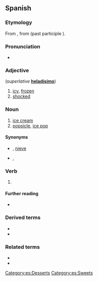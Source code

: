 ==Spanish==

===Etymology===
From {{m|es|helar}}, from {{etyl|la|es}} {{m|la|gelare}} (past participle {{m|la|gelātus}}).

===Pronunciation===
* {{es-IPA}}

===Adjective===
{{es-adj|f=helada}} (''superlative'' '''[[heladísimo]]''')

# [[icy]], [[frozen]]
# [[shocked]]

===Noun===
{{es-noun|m}}

# [[ice cream]]
# [[popsicle]], [[ice pop]]

====Synonyms====
* {{sense|ice cream}} {{l|es|sorbete}} {{qualifier|El Salvador}}, [[nieve]] {{qualifier|Mexico}}
* {{sense|popsicle}} {{l|es|helado de agua}}, {{l|es|paleta}}

===Verb===
{{es-past participle|helad}}

# {{es-verb form of|ending=ar|tense=past|mood=participle|gen=m|num=s|helar}}

====Further reading====
* {{R:DRAE 2001}}

===Derived terms===
* {{l|es|heladero}}
* {{l|es|heladería}}

===Related terms===
* {{l|es|helada}}
* {{l|es|hielo}}

[[Category:es:Desserts]]
[[Category:es:Sweets]]